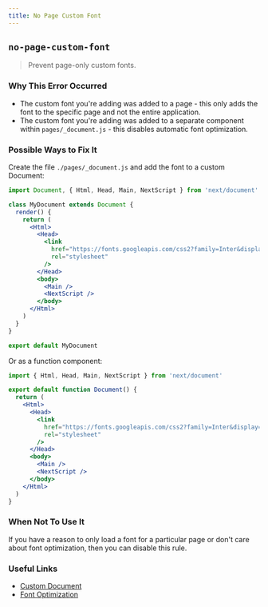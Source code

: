 ```yaml
---
title: No Page Custom Font
---
```


## `no-page-custom-font`

> Prevent page-only custom fonts.

### Why This Error Occurred

- The custom font you're adding was added to a page - this only adds the font to the specific page and not the entire application.
- The custom font you're adding was added to a separate component within `pages/_document.js` - this disables automatic font optimization.

### Possible Ways to Fix It

Create the file `./pages/_document.js` and add the font to a custom Document:

```jsx filename="pages/_document.js"
import Document, { Html, Head, Main, NextScript } from 'next/document'

class MyDocument extends Document {
  render() {
    return (
      <Html>
        <Head>
          <link
            href="https://fonts.googleapis.com/css2?family=Inter&display=optional"
            rel="stylesheet"
          />
        </Head>
        <body>
          <Main />
          <NextScript />
        </body>
      </Html>
    )
  }
}

export default MyDocument
```

Or as a function component:

```jsx filename="pages/_document.js"
import { Html, Head, Main, NextScript } from 'next/document'

export default function Document() {
  return (
    <Html>
      <Head>
        <link
          href="https://fonts.googleapis.com/css2?family=Inter&display=optional"
          rel="stylesheet"
        />
      </Head>
      <body>
        <Main />
        <NextScript />
      </body>
    </Html>
  )
}
```

### When Not To Use It

If you have a reason to only load a font for a particular page or don't care about font optimization, then you can disable this rule.

### Useful Links

- [Custom Document](/docs/advanced-features/custom-document)
- [Font Optimization](/docs/basic-features/font-optimization)
